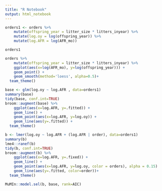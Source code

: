 ```yaml
---
title: "R Notebook"
output: html_notebook
---
```


```r
orders1 <- orders %>%
    mutate(offspring_year = litter_size * litters_inyear) %>%
    mutate(log.oy = log(offspring_year)) %>%
    mutate(log.AFR = log(AFR_mo))

orders1
```


```r
orders %>%
    mutate(offspring_year = litter_size * litters_inyear) %>%
    ggplot(aes(x=log(AFR_mo), y=log(offspring_year))) +
    geom_point() +
    geom_smooth(method='loess', alpha=0.5)+
  team_theme()
```

```r
base <- glm(log.oy ~ log.AFR , data=orders1)
summary(base)
tidy(base, conf.int=TRUE)
broom::augment(base) %>%
    ggplot(aes(x=log.AFR, y=.fitted)) +
    geom_line() +
    geom_point(aes(x=log.AFR, y=log.oy)) +
    geom_line(aes(y=.fitted)) +
  team_theme()
```

```r
b <- lmer(log.oy ~ log.AFR + (log.AFR | order), data=orders1)
summary(b)
lme4::ranef(b)
tidy(b, conf.int=TRUE)
broom::augment(b) %>%
    ggplot(aes(x=log.AFR, y=.fixed)) +
    geom_line() +
    geom_point(aes(x=log.AFR, y=log.oy, color = orders), alpha = 0.15) +
    geom_line(aes(y=.fitted, color=order))+
  team_theme()
```
```r
MuMIn::model.sel(b, base, rank=AIC)
```
